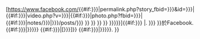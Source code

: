 [https://www.facebook.com/{{#if:{{{story|{{{story|}}}}}}|permalink.php?story_fbid={{{2|{{{id|}}}}}}&id={{{1|{{{user}}}}}}|{{#if:{{{video|{{{video|}}}}}}|video.php?v={{{2|{{{id|}}}}}}|{{#if:{{{photo|{{{photo|}}}}}}|photo.php?fbid={{{2|{{{id|}}}}}}|{{#if:{{{note|{{{note|}}}}}}|notes/{{{2|{{{id|}}}}}}|{{{1|{{{user}}}}}}/posts/{{{2|{{{id|}}}}}} }} }} }} }} {{{3|{{{title|{{PAGENAME}}}}}}}}]{{#if:{{{4|{{{name|}}}}}}
|. {{{4|{{{name|}}}}}} }}於Facebook. {{#if:{{{5|{{{date|}}}}}}|{{{5|{{{date|}}}}}}}} {{#if:{{{6|{{{accessdate|}}}}}}|[{{{6|{{{accessdate|}}}}}}]}} {{#if:{{{7|{{{language|}}}}}}|{{{{{7|{{{language|}}}}}}}}.
}}<noinclude>{{documentation}}</noinclude>